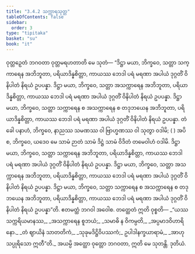 ```yaml
---
title: "3.4.2 သက္ကာရသုတ္တ"
tableOfContents: false
sidebar:
  order: 3
type: "tipitaka"
basket: "su"
book: "it"
---
```



<DynamicBreadcrumb />

<Division number="81" book="it">

<Paragraph number="541" book="it">
ဝုတ္တဉှေတံ ဘဂဝတာ ဝုတ္တမရဟတာတိ မေ သုတံ—
</Paragraph>

<Paragraph number="542" book="it">
“ဒိဋ္ဌာ မယာ, ဘိက္ခဝေ, သတ္တာ သက္ကာရေန အဘိဘူတာ, ပရိယာဒိန္နစိတ္တာ, ကာယဿ ဘေဒါ ပရံ မရဏာ အပါယံ ဒုဂ္ဂတိံ ဝိနိပါတံ နိရယံ ဥပပန္နာ.
</Paragraph>

<Paragraph number="543" book="it">
ဒိဋ္ဌာ မယာ, ဘိက္ခဝေ, သတ္တာ အသက္ကာရေန အဘိဘူတာ, ပရိယာဒိန္နစိတ္တာ, ကာယဿ ဘေဒါ ပရံ မရဏာ အပါယံ ဒုဂ္ဂတိံ ဝိနိပါတံ နိရယံ ဥပပန္နာ.
</Paragraph>

<Paragraph number="544" book="it">
ဒိဋ္ဌာ မယာ, ဘိက္ခဝေ, သတ္တာ သက္ကာရေန စ အသက္ကာရေန စ တဒုဘယေန အဘိဘူတာ, ပရိယာဒိန္နစိတ္တာ, ကာယဿ ဘေဒါ ပရံ မရဏာ အပါယံ ဒုဂ္ဂတိံ ဝိနိပါတံ နိရယံ ဥပပန္နာ.
</Paragraph>

<Paragraph number="545" book="it">
တံ ခေါ ပနာဟံ, ဘိက္ခဝေ, နာညဿ သမဏဿ ဝါ ဗြာဟ္မဏဿ ဝါ သုတွာ ဝဒါမိ; ( ) အပိ စ, ဘိက္ခဝေ, ယဒေဝ မေ သာမံ ဉာတံ သာမံ ဒိဋ္ဌံ သာမံ ဝိဒိတံ တမေဝါဟံ ဝဒါမိ.
</Paragraph>

<Paragraph number="546" book="it">
ဒိဋ္ဌာ မယာ, ဘိက္ခဝေ, သတ္တာ သက္ကာရေန အဘိဘူတာ, ပရိယာဒိန္နစိတ္တာ, ကာယဿ ဘေဒါ ပရံ မရဏာ အပါယံ ဒုဂ္ဂတိံ ဝိနိပါတံ နိရယံ ဥပပန္နာ.
</Paragraph>

<Paragraph number="547" book="it">
ဒိဋ္ဌာ မယာ, ဘိက္ခဝေ, သတ္တာ အသက္ကာရေန အဘိဘူတာ, ပရိယာဒိန္နစိတ္တာ, ကာယဿ ဘေဒါ ပရံ မရဏာ အပါယံ ဒုဂ္ဂတိံ ဝိနိပါတံ နိရယံ ဥပပန္နာ.
</Paragraph>

<Paragraph number="548" book="it">
ဒိဋ္ဌာ မယာ, ဘိက္ခဝေ, သတ္တာ သက္ကာရေန စ အသက္ကာရေန စ တဒုဘယေန အဘိဘူတာ, ပရိယာဒိန္နစိတ္တာ, ကာယဿ ဘေဒါ ပရံ မရဏာ အပါယံ ဒုဂ္ဂတိံ ဝိနိပါတံ နိရယံ ဥပပန္နာ”တိ. ဧတမတ္ထံ ဘဂဝါ အဝေါစ. တတ္ထေတံ ဣတိ ဝုစ္စတိ—
</Paragraph>

<Paragraph number="549" type="verses" book="it">
_“ယဿ သက္ကရိယမာနဿ,_  
_အသက္ကာရေန စူဘယံ;_  
_သမာဓိ န ဝိကမ္ပတိ,_  
_အပ္ပမာဒဝိဟာရိနော._  

</Paragraph>

<Paragraph number="550" type="verses" book="it">
_တံ ဈာယိနံ သာတတိကံ,_  
_သုခုမဒိဋ္ဌိဝိပဿကံ;_  
ဥပါဒါနက္ခယာရာမံ,_  
_အာဟု သပ္ပုရိသော ဣတီ”တိ._  

</Paragraph>

<Paragraph number="551" book="it">
အယမ္ပိ အတ္ထော ဝုတ္တော ဘဂဝတာ, ဣတိ မေ သုတန္တိ.

</Paragraph>
</Division>

<Paragraph number="552" type="center" book="it">
ဒုတိယံ.
</Paragraph>
